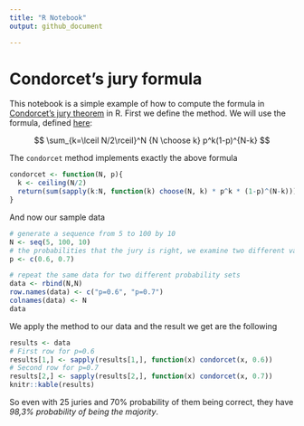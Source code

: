 ```yaml
---
title: "R Notebook"
output: github_document

---
```


# Condorcet's jury formula

This notebook is a simple example of how to compute the formula in [Condorcet's jury theorem](http://www.statisticalconsultants.co.nz/blog/condorcets-jury-theorem.html) in R. First we define the method. We will use the formula, defined [here](http://demonstrations.wolfram.com/TheoreticalModelCondorcetsJuryTheoremPart1/):

$$
\sum_{k=\lceil N/2\rceil}^N {N \choose k} p^k(1-p)^{N-k}
$$

The `condorcet` method implements exactly the above formula
```r
condorcet <- function(N, p){
  k <- ceiling(N/2)  
  return(sum(sapply(k:N, function(k) choose(N, k) * p^k * (1-p)^(N-k))))
}

```


And now our sample data

```r
# generate a sequence from 5 to 100 by 10
N <- seq(5, 100, 10)
# the probabilities that the jury is right, we examine two different values of p
p <- c(0.6, 0.7)

# repeat the same data for two different probability sets
data <- rbind(N,N)
row.names(data) <- c("p=0.6", "p=0.7")
colnames(data) <- N
data
```

We apply the method to our data and the result we get are the following

```r
results <- data
# First row for p=0.6
results[1,] <- sapply(results[1,], function(x) condorcet(x, 0.6))
# Second row for p=0.7
results[2,] <- sapply(results[2,], function(x) condorcet(x, 0.7))
knitr::kable(results)
```

So even with 25 juries and 70% probability of them being correct, they have _98,3% probability of being the majority_.

